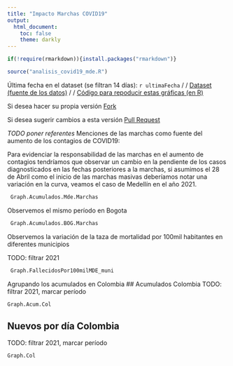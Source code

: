 ```yaml
---
title: "Impacto Marchas COVID19"
output:
  html_document:
    toc: false
    theme: darkly
---
```


```r
if(!require(rmarkdown)){install.packages("rmarkdown")}

source("analisis_covid19_mde.R")
```


Última fecha en el dataset (se filtran 14 días): `r ultimaFecha` / / 
[Dataset (fuente de los datos)](https://www.datos.gov.co/api/views/gt2j-8ykr/rows.csv) / /
[Código para repoducir estas gráficas (en R)](https://github.com/daquina-io/covid19_mde) 

Si desea hacer su propia versión [Fork](https://github.com/daquina-io/covid19_mde/fork)

Si desea sugerir cambios a esta versión [Pull Request](https://github.com/daquina-io/covid19_mde/pulls) 



*TODO poner referentes* Menciones de las marchas como fuente del aumento de los contagios de COVID19:  

Para evidenciar la responsabilidad de las marchas en el aumento de contagios tendríamos que observar un cambio en la pendiente de los casos diagnosticados en las fechas posteriores a la marchas, si asumimos el 28 de Abril como el inicio de las marchas masivas deberíamos notar una variación en la curva, veamos el caso de Medellín en el año 2021.


```r
 Graph.Acumulados.Mde.Marchas
```

Observemos el mismo período en Bogota


```r
 Graph.Acumulados.BOG.Marchas
```

Observemos la variación de la taza de mortalidad por 100mil habitantes en diferentes municipios

TODO: filtrar 2021
```r
 Graph.FallecidosPor100milMDE_muni
```

Agrupando los acumulados en Colombia
## Acumulados Colombia
TODO: filtrar 2021, marcar período
```r
Graph.Acum.Col
```

## Nuevos por día Colombia
TODO: filtrar 2021, marcar período
```r
Graph.Col

```

